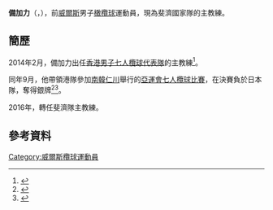 {{noteTA
|1=zh-hans:橄榄球; zh-hk:欖球; zh-tw:橄欖球; 
}}
{{Infobox sportsperson
| headercolor    = #A0522D
| name           = 備加力<br/>{{lang|en|Gareth Colin Baber}}
| image          =
| imagesize      = 
| caption        =
| birthname      =
| fullname       =
| nickname       =
| nationality    = 
| residence      =
| birth_date     = {{birth_date_and_age|1972|5|23}}
| birth_place    = {{WAL}}[[加的夫|加的夫]]
| height         = {{height|m=1.80}}
| weight         = {{weight|kg=86}}
| website        = 
| country        = {{GBR}}
| sport          = 男子[[橄欖球|橄欖球]]
| collegeteam    =
| club           =
| team           =
| turnedpro      =
| coach          = 
| retired        =
| coaching       = {{ru7|FIJ}}
| worlds         =
| regionals      =
| nationals      =
| olympics       =
| paralympics    =
| highestranking =
| pb             =
| medaltemplates = 
| show-medals    = yes
}}
'''備加力'''（{{lang-en|'''Gareth Baber'''}}，{{bd|1972年|5月23日}}），前[[威爾斯|威爾斯]]男子[[橄欖球|橄欖球]]運動員，現為斐濟國家隊的主教練。

==簡歷==
2014年2月，備加力出任[[香港男子七人欖球代表隊|香港男子七人欖球代表隊]]的主教練<ref>{{cite news|title=港隊七欖誓言奪金|url=https://hk.sports.yahoo.com/news/%E6%B8%AF%E9%9A%8A%E4%B8%83%E6%AC%96%E8%AA%93%E8%A8%80%E5%A5%AA%E9%87%91-215622479--spt.html|newspaper=星島日報|date=2014-09-17|accessdate=2014-10-12|archive-date=2016-03-05|archive-url=https://web.archive.org/web/20160305223526/https://hk.sports.yahoo.com/news/%E6%B8%AF%E9%9A%8A%E4%B8%83%E6%AC%96%E8%AA%93%E8%A8%80%E5%A5%AA%E9%87%91-215622479--spt.html|dead-url=no}}</ref>。

同年9月，他帶領港隊參加[[南韓|南韓]][[仁川|仁川]]舉行的[[2014年亞洲運動會|亞運會]][[2014年亞洲運動會七人制橄欖球比賽|七人欖球比賽]]，在決賽負於日本隊，奪得銀牌<ref>{{cite news|title=港7欖放眼里約奧運|url=http://orientaldaily.on.cc/cnt/sport/20141003/index.html|newspaper=東方日報|date=2014-10-03|accessdate=2014-10-12|archive-date=2014-10-06|archive-url=https://web.archive.org/web/20141006181815/http://orientaldaily.on.cc/cnt/sport/20141003/index.html|dead-url=no}}</ref><ref>{{cite news|title=港七欖隊收穫銀牌贏了經驗|url=http://news.takungpao.com.hk/paper/q/2014/1003/2764425.html|newspaper=大公網|date=2014-10-03|accessdate=2014-10-12|archive-date=2014-10-21|archive-url=https://web.archive.org/web/20141021012419/http://news.takungpao.com.hk/paper/q/2014/1003/2764425.html|dead-url=no}}</ref>。

2016年，轉任斐濟隊主教練。

==參考資料==
{{Reflist}}

{{DEFAULTSORT:Baber, Gareth Colin}}
[[Category:威爾斯欖球運動員|Category:威爾斯欖球運動員]]